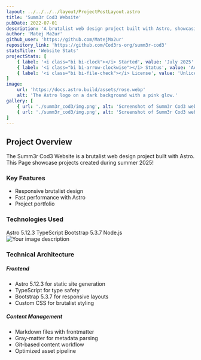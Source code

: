 ```yaml
---
layout: ../../../../layout/ProjectPostLayout.astro
title: 'Summ3r Cod3 Website'
pubDate: 2022-07-01
description: 'A brutalist web design project built with Astro, showcasing our coding projects, team members, and community initiatives.'
author: 'Matej Ma2ur'
github_user: 'https://github.com/MatejMa2ur'
repository_link: 'https://github.com/Cod3rs-org/summ3r-cod3'
statsTitle: 'Website Stats'
projectStats: [
    { label: '<i class="bi bi-clock"></i> Started', value: 'July 2025' },
    { label: '<i class="bi bi-arrow-clockwise"></i> Status', value: 'Active Development' },
    { label: '<i class="bi bi-file-check"></i> License', value: 'Unlicense' },
]
image:
    url: 'https://docs.astro.build/assets/rose.webp'
    alt: 'The Astro logo on a dark background with a pink glow.'
gallery: [
    { url: './summ3r_cod3/img.png', alt: 'Screenshot of Summ3r Cod3 website' },
    { url: './summ3r_cod3/img.png', alt: 'Screenshot of Summ3r Cod3 website' },
]
---
```



<section>
    <div className={"lr p-3"}>
        <h2 className={"m-0"}>Project Overview</h2>
    </div>
    <section className="row m-0">
        <div className="col-sm be">
            <p>
                The Summ3r Cod3 Website is a brutalist web design project built with Astro.
                This Page showcase projects created during summer 2025!
            </p>
            <h3>Key Features</h3>
            <ul>
                <li>Responsive brutalist design</li>
                <li>Fast performance with Astro</li>
                <li>Project portfolio</li>
            </ul>
            <h3>Technologies Used</h3>
            <div className="d-flex flex-wrap gap-2 mb-4">
                <span className="badge bg-secondary">Astro 5.12.3</span>
                <span className="badge bg-secondary">TypeScript</span>
                <span className="badge bg-secondary">Bootstrap 5.3.7</span>
                <span className="badge bg-secondary">Node.js</span>
            </div>
        </div>
        <div className="col-sm bg-grid py-4">
            <img src="./summ3r_cod3/img.png" class="img-fluid img-style" alt="Your image description"/>
        </div>
    </section>
</section>

<section>
    <div className="lr px-1 py-3">
        <div className="row">
            <div className="col-md-12">
                <h3>Technical Architecture</h3>
                <div className="row">
                    <div className="col-md-6">
                        <h5 className="text-uppercase">Frontend</h5>
                        <ul>
                            <li>Astro 5.12.3 for static site generation</li>
                            <li>TypeScript for type safety</li>
                            <li>Bootstrap 5.3.7 for responsive layouts</li>
                            <li>Custom CSS for brutalist styling</li>
                        </ul>
                    </div>
                    <div className="col-md-6">
                        <h5 className="text-uppercase">Content Management</h5>
                        <ul>
                            <li>Markdown files with frontmatter</li>
                            <li>Gray-matter for metadata parsing</li>
                            <li>Git-based content workflow</li>
                            <li>Optimized asset pipeline</li>
                        </ul>
                    </div>
                </div>
            </div>
        </div>
    </div>
</section>
